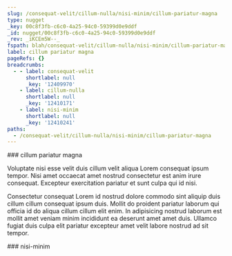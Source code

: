 ```yaml
---
slug: /consequat-velit/cillum-nulla/nisi-minim/cillum-pariatur-magna
type: nugget
_key: 00c8f3fb-c6c0-4a25-94c0-59399d0e9ddf
_id: nugget/00c8f3fb-c6c0-4a25-94c0-59399d0e9ddf
_rev: _iKCEm5W--_
fspath: blah/consequat-velit/cillum-nulla/nisi-minim/cillum-pariatur-magna.md
label: cillum pariatur magna
pageRefs: {}
breadcrumbs:
  - - label: consequat-velit
      shortlabel: null
      _key: '12409970'
    - label: cillum-nulla
      shortlabel: null
      _key: '12410171'
    - label: nisi-minim
      shortlabel: null
      _key: '12410241'
paths:
  - /consequat-velit/cillum-nulla/nisi-minim/cillum-pariatur-magna
---
```


<NuggetArea>
<Nugget slug="/consequat-velit/cillum-nulla/nisi-minim/cillum-pariatur-magna" type="nugget" _key="00c8f3fb-c6c0-4a25-94c0-59399d0e9ddf" _id="nugget/00c8f3fb-c6c0-4a25-94c0-59399d0e9ddf" _rev="_iKCEm5W--_" fspath="blah/consequat-velit/cillum-nulla/nisi-minim/cillum-pariatur-magna.md" label="cillum pariatur magna" paths="/consequat-velit/cillum-nulla/nisi-minim/cillum-pariatur-magna">
<NuggetBody>
### cillum pariatur magna

Voluptate nisi esse velit duis cillum velit aliqua Lorem consequat ipsum tempor. Nisi amet occaecat amet nostrud consectetur est anim irure consequat. Excepteur exercitation pariatur et sunt culpa qui id nisi.

Consectetur consequat Lorem id nostrud dolore commodo sint aliquip duis cillum cillum consequat ipsum duis. Mollit do proident pariatur laborum qui officia id do aliqua cillum cillum elit enim. In adipisicing nostrud laborum est mollit amet veniam minim incididunt ea deserunt amet amet duis. Ullamco fugiat duis culpa elit pariatur excepteur amet velit labore nostrud ad sit tempor.

</NuggetBody>
<Breadcrumbs>
<Crumbs>
<Crumb _key="12409970" label="consequat-velit" /><Crumb _key="12410171" label="cillum-nulla" /><Crumb _key="12410241" label="nisi-minim" />
</Crumbs>
</Breadcrumbs>
</Nugget>

<NuggetsInbound>
</NuggetsInbound>
<NuggetsOutbound>
</NuggetsOutbound>
</NuggetArea>
<PassagesInbound>
<Passage direction="inbound" type="passage" _key="12410241" _id="passage/12410241" _rev="_iKCEm5W---" label="nisi-minim" passage="nisi-minim" fspath="blah/consequat-velit/cillum-nulla/nisi-minim" paths="/consequat-velit/cillum-nulla/nisi-minim" slug="/consequat-velit/cillum-nulla/nisi-minim">
<NuggetBody>
### nisi-minim

</NuggetBody>
<Breadcrumbs>
<Crumbs>
<Crumb _key="12409970" label="consequat-velit" /><Crumb _key="12410171" label="cillum-nulla" />
</Crumbs>
</Breadcrumbs>
</Passage>

</PassagesInbound>
<PassagesOutbound>
</PassagesOutbound>